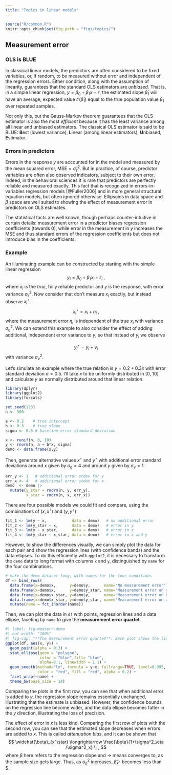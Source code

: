 ```yaml
---
title: "Topics in linear models"
---
```



```r
source("R/common.R")
knitr::opts_chunk$set(fig.path = "figs/topics/")
```

## Measurement error


### OLS is BLUE
In classical linear models, the predictors are often considered to be fixed
variables, or, if random, to be measured without error and independent of the regression errors.
Either condition, along with the assumption of linearity, guarantees
that the standard OLS estimators are _unbiased_. That is, in a simple linear regression,
$y = \beta_0 + \beta_1 x + \epsilon$, the estimated slope $\hat{\beta}_1$
wiil have an average, expected value $\mathcal{E} (\hat{\beta}_1)$ equal to the true
population value $\beta_1$ over repeated samples.

Not only this, but the Gauss-Markov theorem guarantees that the OLS estimator is
also the most _efficient_ because it has the least variance among all linear
and unbiased estimators. The classical OLS estimator is said to be BLUE:
**B**est (lowest variance), **L**inear (among linear estimators), **U**nbiased, **E**stimator.

### Errors in predictors
Errors in the response $y$ are accounted for in the model and measured by 
the mean squared error, $\text{MSE} = \hat{\sigma}_\epsilon^2$.
But in practice, of course, predictor variables are often also observed
indicators, subject to their own error. Indeed, in the behavioral sciences
it is rare that predictors are perfectly reliable and measured exactly.
This fact that is recognized in errors-in-variables
regression models [@Fuller2006]
and in more general structural equation models,
but often ignored otherwise.  Ellipsoids in data space and $\beta$ space
are well suited to showing the effect of measurement error in predictors on OLS estimates.


The statistical facts are well known, though perhaps counter-intuitive in certain details:
measurement error in a predictor biases regression coefficients (towards 0), while
error in the measurement in  $y$
increases the MSE and thus standard errors of the regression coefficients but does not introduce
bias in the coefficients.

### Example
An illuminating example can be constructed by starting with the simple linear regression
$$
y_i = \beta_0 + \beta_1 x_i + \epsilon_i \; ,
$$
where $x_i$ is the _true_, fully reliable predictor and $y$ is the response, with error variance $\sigma_\epsilon^2$.
Now consider that don't measure $x_i$ exactly, but instead observe $x^\star_i$.
$$
x^\star_i = x_i + \eta_i \; ,
$$
where the measurement error $\eta_i$ is independent of the true $x_i$ with variance $\sigma^2_\eta$.
We can extend this example to also consider the effect
of adding additional, independent error variance to $y$, so that instead of  $y_i$ we observe

$$
y^\star_i = y_i + \nu_i
$$
with variance $\sigma^2_\nu$. 

Let's simulate an example where the true relation is $y = 0.2 + 0.3 x$ with error standard deviation $\sigma = 0.5$.
I'll take $x$ to be uniformly distributed in [0, 10] and calculate $y$ as normally distributed around that linear relation.

```r
library(dplyr)
library(ggplot2)
library(forcats)

set.seed(123)
n <- 300

a <- 0.2    # true intercept
b <- 0.3    # true slope
sigma <- 0.5 # baseline error standard deviation

x <- runif(n, 0, 10)
y <- rnorm(n, a + b*x, sigma)
demo <- data.frame(x,y)
```

Then, generate alternative values $x^\star$ and $y^\star$ with additional error standard deviations around $x$ given by $\sigma_\eta = 4$ and around $y$ given by $\sigma_\nu = 1$.
```r
err_y <- 1   # additional error stdev for y
err_x <- 4   # additional error stdev for x
demo  <- demo |>
  mutate(y_star = rnorm(n, y, err_y),
         x_star = rnorm(n, x, err_x))
```

There are four possible models we could fit and compare, using the combinations of $(x, x^\star)$ and $(y, y^\star)$

```r
fit_1 <- lm(y ~ x,           data = demo)   # no additional error
fit_2 <- lm(y_star ~ x,      data = demo)   # error in y
fit_3 <- lm(y ~ x_star,      data = demo)   # error in x
fit_4 <- lm(y_star ~ x_star, data = demo)   # error in x and y
```

However, to show the differences visually, we can simply plot the data for each pair and show the regression lines
(with confidence bands) and the data ellipses. To do this efficiently with `ggplot2`, it is necessary to transform the 
`demo` data to long format with columns `x` and `y`, distinguished by `name` for the four combinations.

```r
# make the demo dataset long, with names for the four conditions
df <- bind_rows(
  data.frame(x=demo$x,      y=demo$y,      name="No measurement error"),
  data.frame(x=demo$x,      y=demo$y_star, name="Measurement error on y"),
  data.frame(x=demo$x_star, y=demo$y,      name="Measurement error on x"),
  data.frame(x=demo$x_star, y=demo$y_star, name="Measurement error on x and y")) |>
  mutate(name = fct_inorder(name)) 
```

Then, we can plot the data in `df` with points, regression lines and a data ellipse, faceting by
`name` to give the **measurement error quartet**.
```r
#| label: fig-measerr-demo
#| out-width: "100%"
#| fig-cap: "**The measurement error quartet**: Each plot shows the linear regression of _y_ on _x_, but where additional error variance has been added to _y_ or _x_ or both."
ggplot(df, aes(x, y)) +
  geom_point(alpha = 0.3) +
  stat_ellipse(geom = "polygon", 
               color = "blue",fill= "blue", 
               alpha=0.1, linewidth = 1.1) +
  geom_smooth(method="lm", formula = y~x, fullrange=TRUE, level=0.995,
              color = "red", fill = "red", alpha = 0.2) +
  facet_wrap(~name) +
  theme_bw(base_size = 14)
```

Comparing the plots in the first row, you can see that when additional error is added to $y$, the regression slope remains essentially unchanged, illustrating that the estimate is unbiased. However, the confidence bounds on the regression line become wider, and the data ellipse becomes fatter in the $y$ direction, illustrating the loss of precision.

The effect of error in $x$ is less kind. Comparing the first row of plots with the second row, you can see that the estimated slope decreases when errors are added to $x$. This is called _attenuation bias_, and it can be shown that
$$
\widehat{\beta}_{x^\star} \longrightarrow \frac{\beta}{1+\sigma^2_\eta /\sigma^2_x} \; ,
$$
where $\beta$ here refers to the regression slope and $\longrightarrow$ means converges to, as the sample size gets large.
Thus, as $\sigma^2_\eta$ increases, $\widehat{\beta}_{x^\star}$ becomes less than \beta$.

